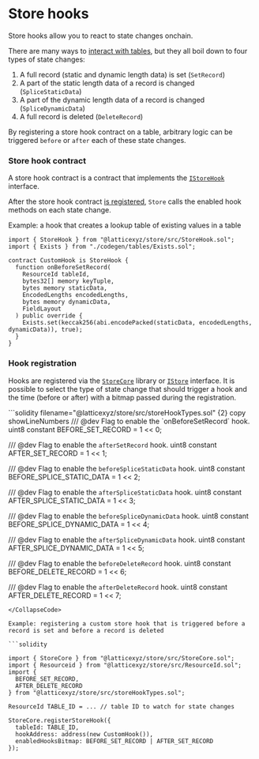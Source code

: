 
# Store hooks

Store hooks allow you to react to state changes onchain.

There are many ways to [interact with tables](./reference/store-core), but they all boil down to four types of state changes:

1. A full record (static and dynamic length data) is set (`SetRecord`)
2. A part of the static length data of a record is changed (`SpliceStaticData`)
3. A part of the dynamic length data of a record is changed (`SpliceDynamicData`)
4. A full record is deleted (`DeleteRecord`)

By registering a store hook contract on a table, arbitrary logic can be triggered `before` or `after` each of these state changes.

### Store hook contract

A store hook contract is a contract that implements the [`IStoreHook`](./reference/store-hook) interface.

After the store hook contract [is registered](#register-a-hook), `Store` calls the enabled hook methods on each state change.

Example: a hook that creates a lookup table of existing values in a table

```solidity copy
import { StoreHook } from "@latticexyz/store/src/StoreHook.sol";
import { Exists } from "./codegen/tables/Exists.sol";

contract CustomHook is StoreHook {
  function onBeforeSetRecord(
    ResourceId tableId,
    bytes32[] memory keyTuple,
    bytes memory staticData,
    EncodedLengths encodedLengths,
    bytes memory dynamicData,
    FieldLayout
  ) public override {
    Exists.set(keccak256(abi.encodePacked(staticData, encodedLengths, dynamicData)), true);
  }
}
```

### Hook registration

Hooks are registered via the [`StoreCore`](./reference/store-core) library or [`IStore`](./reference/store) interface.
It is possible to select the type of state change that should trigger a hook and the time (before or after) with a bitmap passed during the registration.

<CollapseCode>
```solidity filename="@latticexyz/store/src/storeHookTypes.sol" {2} copy showLineNumbers
/// @dev Flag to enable the `onBeforeSetRecord` hook.
uint8 constant BEFORE_SET_RECORD = 1 << 0;

/// @dev Flag to enable the `afterSetRecord` hook.
uint8 constant AFTER_SET_RECORD = 1 << 1;

/// @dev Flag to enable the `beforeSpliceStaticData` hook.
uint8 constant BEFORE_SPLICE_STATIC_DATA = 1 << 2;

/// @dev Flag to enable the `afterSpliceStaticData` hook.
uint8 constant AFTER_SPLICE_STATIC_DATA = 1 << 3;

/// @dev Flag to enable the `beforeSpliceDynamicData` hook.
uint8 constant BEFORE_SPLICE_DYNAMIC_DATA = 1 << 4;

/// @dev Flag to enable the `afterSpliceDynamicData` hook.
uint8 constant AFTER_SPLICE_DYNAMIC_DATA = 1 << 5;

/// @dev Flag to enable the `beforeDeleteRecord` hook.
uint8 constant BEFORE_DELETE_RECORD = 1 << 6;

/// @dev Flag to enable the `afterDeleteRecord` hook.
uint8 constant AFTER_DELETE_RECORD = 1 << 7;

````
</CollapseCode>

Example: registering a custom store hook that is triggered before a record is set and before a record is deleted

```solidity

import { StoreCore } from "@latticexyz/store/src/StoreCore.sol";
import { Resourceid } from "@latticexyz/store/src/ResourceId.sol";
import {
  BEFORE_SET_RECORD,
  AFTER_DELETE_RECORD
} from "@latticexyz/store/src/storeHookTypes.sol";

ResourceId TABLE_ID = ... // table ID to watch for state changes

StoreCore.registerStoreHook({
  tableId: TABLE_ID,
  hookAddress: address(new CustomHook()),
  enabledHooksBitmap: BEFORE_SET_RECORD | AFTER_SET_RECORD
});
````
